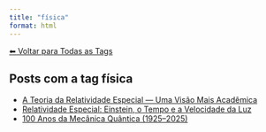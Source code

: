 ```yaml
---
title: "física"
format: html
---
```


[⬅ Voltar para Todas as Tags](../tags.qmd)

## Posts com a tag **física**

- [A Teoria da Relatividade Especial — Uma Visão Mais Acadêmica](/posts/fisica/relatividade-especial-academico.html)
- [Relatividade Especial: Einstein, o Tempo e a Velocidade da Luz](/posts/fisica/relatividade-especial.html)
- [100 Anos da Mecânica Quântica (1925–2025)](/posts/fisica/100-anos-mecanica-quantica.html)
